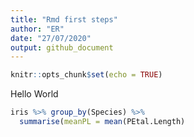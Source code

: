 ```yaml
---
title: "Rmd first steps"
author: "ER"
date: "27/07/2020"
output: github_document
---
```


```r
knitr::opts_chunk$set(echo = TRUE)
```

Hello World

```r
iris %>% group_by(Species) %>%
  summarise(meanPL = mean(PEtal.Length)
```
